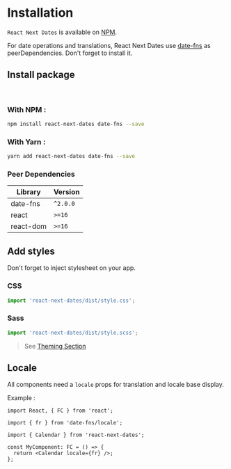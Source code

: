 
<Meta title="Documentation/Installation" />

# Installation

`React Next Dates` is available on [NPM](https://www.npmjs.com/package/react-next-dates).

For date operations and translations, React Next Dates use [date-fns](https://date-fns.org/) as peerDependencies. Don't forget to install it.

## Install package

<br />

### With NPM :

```sh
npm install react-next-dates date-fns --save
```

### With Yarn :

```sh
yarn add react-next-dates date-fns --save
```

### Peer Dependencies

| Library   | Version  |
| --------- | -------- |
| date-fns  | `^2.0.0` |
| react     | `>=16`   |
| react-dom | `>=16`   |

## Add styles

Don't forget to inject stylesheet on your app.

### CSS

```js
import 'react-next-dates/dist/style.css';
```

### Sass

```js
import 'react-next-dates/dist/style.scss';
```

> See [Theming Section](?path=/docs/documentation-theming--page)

## Locale

All components need a `locale` props for translation and locale base display.

Example :

```tsx
import React, { FC } from 'react';

import { fr } from 'date-fns/locale';

import { Calendar } from 'react-next-dates';

const MyComponent: FC = () => {
  return <Calendar locale={fr} />;
};
```
